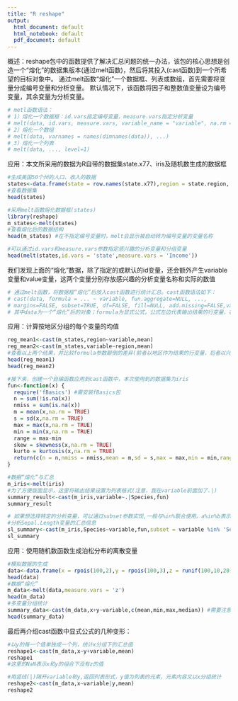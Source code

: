 ```yaml
---
title: "R reshape"
output:
  html_document: default
  html_notebook: default
  pdf_document: default
---
```


概述：reshape包中的函数提供了解决汇总问题的统一办法，该包的核心思想是创造一个“熔化”的数据集版本(通过melt函数)，然后将其投入(cast函数)到一个所希望的目标对象中。
通过melt函数“熔化”一个数据框、列表或数组，首先需要将变量分成编号变量和分析变量。
默认情况下，该函数将因子和整数值变量设为编号变量，其余变量为分析变量。

```r
# metl函数语法：
# 1）熔化一个数据框：id.vars指定编号变量，measure.vars指定分析变量
# melt(data, id.vars, measure.vars, variable_name = "variable", na.rm = !preserve.na, preserve.na = TRUE, ...)
# 2）熔化一个数组
# melt(data, varnames = names(dimnames(data)), ...)
# 3）熔化一个列表
# melt(data, ..., level=1)
```

应用：本文所采用的数据为R自带的数据集state.x77、iris及随机数生成的数据框

```r
#生成美国50个州的人口、收入的数据
states<-data.frame(state = row.names(state.x77),region = state.region, state.x77,row.names = 1:50)
#查看数据集
head(states)
```

```r
#采用melt函数熔化数据框(states)
library(reshape)
m_states<-melt(states)
#查看熔化后的数据结构
head(m_states) #在不指定编号变量时，melt会显示被自动转为编号变量的变量名称
```

```r
#可以通过id.vars和measure.vars参数指定感兴趣的分析变量和分组变量
head(melt(states,id.vars = 'state',measure.vars = 'Income'))
```

我们发现上面的“熔化”数据，除了指定的或默认的id变量，还会额外产生variable变量和value变量，这两个变量分别存放感兴趣的分析变量名称和实际的数值

```r
# 通过melt函数，将数据框“熔化”后放入cast函数进行统计汇总。cast函数语法如下：
# cast(data, formula = ... ~ variable, fun.aggregate=NULL, ...,
# margins=FALSE, subset=TRUE, df=FALSE, fill=NULL, add.missing=FALSE,value = guess_value(data))
# 其中data为一个“熔化”后的对象；formula为显式公式，公式左边代表输出结果的行变量，右边则代表输出结果的列变量；fun.aggregate为汇总函数，默认情况下使用length,最关键的是该参数可以指定一个自编函数。
```

应用：计算按地区分组的每个变量的均值

```r
reg_mean1<-cast(m_states,region~variable,mean)
reg_mean2<-cast(m_states,variable~region,mean)
#查看以上两个结果，并比较formula参数颠倒的差异(前者以地区作为结果的行变量，后者以兴趣变量的名称作为行变量)
head(reg_mean1)
head(reg_mean2)
```

```r
#接下来，创建一个自编函数应用到cast函数中，本次使用到的数据集为iris
fun<-function(x) {
  require('fBasics') #需安装fBasics包
  n = sum(!is.na(x))
  nmiss = sum(is.na(x))
  m = mean(x,na.rm = TRUE)
  s = sd(x,na.rm = TRUE)
  max = max(x,na.rm = TRUE)
  min = min(x,na.rm = TRUE)
  range = max-min
  skew = skewness(x,na.rm = TRUE)
  kurto = kurtosis(x,na.rm = TRUE)
  return(c(n = n,nmiss = nmiss,mean = m,sd = s,max = max,min = min,range = range,skewness = skew,kurtosis = kurto))
}

#数据“熔化”与汇总
m_iris<-melt(iris)
#为了方便版面显示，这里将输出结果设置为列表格式(注意，我在variable前面加了.|)
summary_result<-cast(m_iris,variable~.|Species,fun)
summary_result
```

```r
# 如果想选择特定的分析变量，可以通过subset参数实现,一般与%in%联合使用。a%in%b表示a的元素是否为b的子集
#分析Sepal.Length变量的汇总信息
sl_summary<-cast(m_iris,Species~variable,fun,subset = variable %in% 'Sepal.Length')
sl_summary
```

应用：使用随机数函数生成泊松分布的离散变量

```r
#模拟数据的生成
data<-data.frame(x = rpois(100,2),y = rpois(100,3),z = runif(100,10,20))
head(data)
#数据“熔化”
m_data<-melt(data,measure.vars = 'z')
head(m_data)
#多变量分组统计
summary_data<-cast(m_data,x+y~variable,c(mean,min,max,median)) #需要注意的是，表达式左边的最后一个变量是变化最快的
head(summary_data)
```

最后再介绍cast函数中显式公式的几种变形：

```r
#以y的每一个值单独成一个列，统计x分组下的汇总值
reshape1<-cast(m_data,x~y+variable,mean)
reshape1
#这里的NaN表示x和y的组合下没有z的值
```

```r
#用竖线(|)隔开variable和y,返回列表形式，y值为列表的元素，元素内容又以x分组统计
reshape2<-cast(m_data,x~variable|y,mean)
reshape2
```

